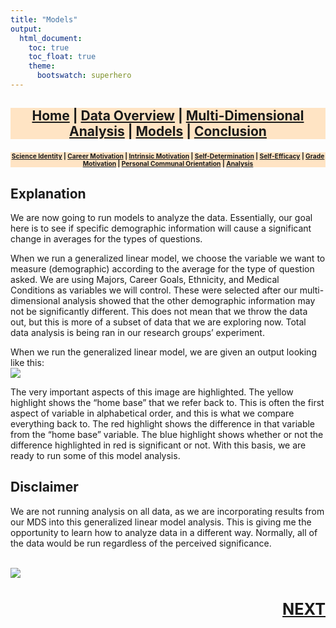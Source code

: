 ```yaml
---
title: "Models"
output:
  html_document:
    toc: true
    toc_float: true
    theme:
      bootswatch: superhero
---
```

<h3 style="background-color:bisque;text-align:center;font-size:150%;">[Home](https://pbischoff3.github.io/) | [Data Overview](https://pbischoff3.github.io/data_overview/) | [Multi-Dimensional Analysis](https://pbischoff3.github.io/multi_dimensional_analysis/) | [Models](https://pbischoff3.github.io/models/) | [Conclusion](https://pbischoff3.github.io/Conclusion/)</h3>

<h4 style="background-color:bisque;text-align:center;font-size:73%;">[Science Identity](https://pbischoff3.github.io/models/si/) | [Career Motivation](https://pbischoff3.github.io/models/cm/) | [Intrinsic Motivation](https://pbischoff3.github.io/models/im/) | [Self-Determination](https://pbischoff3.github.io/models/sd/) | [Self-Efficacy](https://pbischoff3.github.io/models/se/) | [Grade Motivation](https://pbischoff3.github.io/models/gm)      | [Personal Communal Orientation](https://pbischoff3.github.io/models/per_com_orient/) | [Analysis](https://pbischoff3.github.io/models/analysis/)</h4>

## Explanation
We are now going to run models to analyze the data. Essentially, our goal here is to see if specific demographic information will cause a significant change in averages for the types of questions. <br>

When we run a generalized linear model, we choose the variable we want to measure (demographic) according to the average for the type of question asked. We are using Majors, Career Goals, Ethnicity, and Medical Conditions as variables we will control. These were selected after our multi-dimensional analysis showed that the other demographic information may not be significantly different. This does not mean that we throw the data out, but this is more of a subset of data that we are exploring now. Total data analysis is being ran in our research groups' experiment. <br>

When we run the generalized linear model, we are given an output looking like this: <br>
![](../R/Images/models/glm.png)
<br>

The very important aspects of this image are highlighted. The yellow highlight shows the "home base" that we refer back to. This is often the first aspect of variable in alphabetical order, and this is what we compare everything back to. The red highlight shows the difference in that variable from the "home base" variable. The blue highlight shows whether or not the difference highlighted in red is significant or not. With this basis, we are ready to run some of this model analysis. 

## Disclaimer
We are not running analysis on all data, as we are incorporating results from our MDS into this generalized linear model analysis. This is giving me the opportunity to learn how to analyze data in a different way. Normally, all of the data would be run regardless of the perceived significance. <br><br>

![](../R/Images/models/models.gif)

<h3 style="text-align:right;font-size:180%;">[**NEXT**](https://pbischoff3.github.io/models/si/)